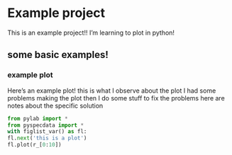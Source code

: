 # Example project

This is an example project!! I'm learning to plot in python!

## some basic examples!

### example plot {#sec:examplePlot1}

Here's an example plot! <obs time="7/8/25 20:08" author="JF"> this is what I observe about the
plot</obs>
<err>
    <obs time="7/8/25 20:06" author="JF"> I had some problems making the plot</obs>
    then
    I do some stuff to fix the problems <obs time="7/8/25 20:08" author="JF"> here are notes about the specific
    solution</obs>
</err>


```python
from pylab import *
from pyspecdata import *
with figlist_var() as fl:
fl.next('this is a plot')
fl.plot(r_[0:10])
```
